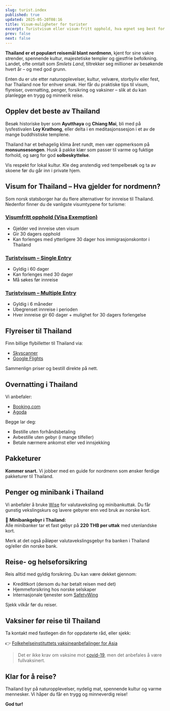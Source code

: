 ```yaml
---
slug: turist.index
published: true
updated: 2025-05-20T08:16
title: Visum-muligheter for turister
excerpt: Turistvisum eller visum-fritt opphold, hva egnet seg best for deg?
prev: false
next: false
---
```

**Thailand er et populært reisemål blant nordmenn**, kjent for sine vakre strender, spennende kultur, majestetiske templer og gjestfrie befolkning. Landet, ofte omtalt som _Smilets Land_, tiltrekker seg millioner av besøkende hvert år – og med god grunn.

Enten du er ute etter naturopplevelser, kultur, velvære, storbyliv eller fest, har Thailand noe for enhver smak. Her får du praktiske tips til visum, flyreiser, overnatting, penger, forsikring og vaksiner – slik at du kan planlegge en trygg og minnerik reise.

## Opplev det beste av Thailand

Besøk historiske byer som **Ayutthaya** og **Chiang Mai**, bli med på lysfestivalen **Loy Krathong**, eller delta i en meditasjonssesjon i et av de mange buddhistiske templene.

Thailand har et behagelig klima året rundt, men vær oppmerksom på **monsunsesongen**. Husk å pakke klær som passer til varme og fuktige forhold, og sørg for god **solbeskyttelse**.

Vis respekt for lokal kultur. Kle deg anstendig ved tempelbesøk og ta av skoene før du går inn i private hjem.

## Visum for Thailand – Hva gjelder for nordmenn?

Som norsk statsborger har du flere alternativer for innreise til Thailand. Nedenfor finner du de vanligste visumtypene for turisme:

### [Visumfritt opphold (Visa Exemption)](../turist/visumfritt/)

*   Gjelder ved innreise uten visum
*   Gir 30 dagers opphold
*   Kan forlenges med ytterligere 30 dager hos immigrasjonskontor i Thailand

### [Turistvisum – Single Entry](../turist/visum/#single-entry)

*   Gyldig i 60 dager
*   Kan forlenges med 30 dager
*   Må søkes før innreise

### [Turistvisum – Multiple Entry](../turist/visum/#multiple-entry)

*   Gyldig i 6 måneder
*   Ubegrenset innreise i perioden
*   Hver innreise gir 60 dager + mulighet for 30 dagers forlengelse

## Flyreiser til Thailand

Finn billige flybilletter til Thailand via:

*   [Skyscanner](https://go.norskithailand.info/skyscanner)
*   [Google Flights](https://go.norskithailand.info/googleflights)

Sammenlign priser og bestill direkte på nett.

## Overnatting i Thailand

Vi anbefaler:

*   [Booking.com](https://go.norskithailand.info/bookingcom)
*   [Agoda](https://go.norskithailand.info/agoda)

Begge lar deg:

*   Bestille uten forhåndsbetaling
*   Avbestille uten gebyr (i mange tilfeller)
*   Betale nærmere ankomst eller ved innsjekking

## Pakketurer

**Kommer snart.** Vi jobber med en guide for nordmenn som ønsker ferdige pakketurer til Thailand.

## Penger og minibank i Thailand

Vi anbefaler å bruke [Wise](https://go.norskithailand.info/wise) for valutaveksling og minibankuttak. Du får gunstig vekslingskurs og lavere gebyrer enn ved bruk av norske kort.

💸 **Minibankgebyr i Thailand:**  
Alle minibanker tar et fast gebyr på **220 THB per uttak** med utenlandske kort.

Merk at det også påløper valutavekslingsgebyr fra banken i Thailand og/eller din norske bank.


## Reise- og helseforsikring

Reis alltid med gyldig forsikring. Du kan være dekket gjennom:

*   Kredittkort (dersom du har betalt reisen med det)
*   Hjemmeforsikring hos norske selskaper
*   Internasjonale tjenester som [SafetyWing](https://go.norskithailand.info/safetywing)

Sjekk vilkår før du reiser.

## Vaksiner før reise til Thailand

Ta kontakt med fastlegen din for oppdaterte råd, eller sjekk:

👉 [Folkehelseinstituttets vaksineanbefalinger for Asia](https://www.fhi.no/va/reisevaksiner/verden/vaksiner-ved-reise-til-asia/)

> Det er ikke krav om vaksine mot [covid-19](/innreisekrav/#covid), men det anbefales å være fullvaksinert.

## Klar for å reise?

Thailand byr på naturopplevelser, nydelig mat, spennende kultur og varme mennesker. Vi håper du får en trygg og minneverdig reise!

**God tur!**